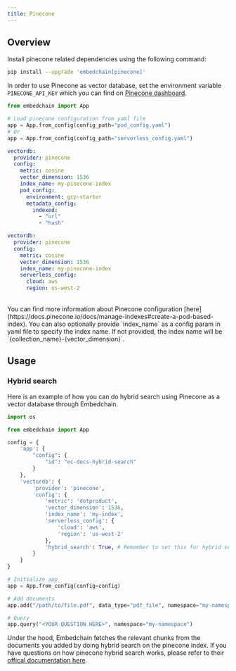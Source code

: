 ```yaml
---
title: Pinecone
---
```


## Overview

Install pinecone related dependencies using the following command:

```bash
pip install --upgrade 'embedchain[pinecone]'
```

In order to use Pinecone as vector database, set the environment variable `PINECONE_API_KEY` which you can find on [Pinecone dashboard](https://app.pinecone.io/).

<CodeGroup>

```python main.py
from embedchain import App

# Load pinecone configuration from yaml file
app = App.from_config(config_path="pod_config.yaml")
# Or
app = App.from_config(config_path="serverless_config.yaml")
```

```yaml pod_config.yaml
vectordb:
  provider: pinecone
  config:
    metric: cosine
    vector_dimension: 1536
    index_name: my-pinecone-index
    pod_config:
      environment: gcp-starter
      metadata_config:
        indexed:
          - "url"
          - "hash"
```

```yaml serverless_config.yaml
vectordb:
  provider: pinecone
  config:
    metric: cosine
    vector_dimension: 1536
    index_name: my-pinecone-index
    serverless_config:
      cloud: aws
      region: us-west-2
```

</CodeGroup>

<br />
<Note>
You can find more information about Pinecone configuration [here](https://docs.pinecone.io/docs/manage-indexes#create-a-pod-based-index).
You can also optionally provide `index_name` as a config param in yaml file to specify the index name. If not provided, the index name will be `{collection_name}-{vector_dimension}`.
</Note>

## Usage

### Hybrid search

Here is an example of how you can do hybrid search using Pinecone as a vector database through Embedchain.

```python
import os

from embedchain import App

config = {
    'app': {
        "config": {
            "id": "ec-docs-hybrid-search"
        }
    },
    'vectordb': {
        'provider': 'pinecone',
        'config': {
            'metric': 'dotproduct',
            'vector_dimension': 1536,
            'index_name': 'my-index',
            'serverless_config': {
                'cloud': 'aws',
                'region': 'us-west-2'
            },
            'hybrid_search': True, # Remember to set this for hybrid search
        }
    }
}

# Initialize app
app = App.from_config(config=config)

# Add documents
app.add("/path/to/file.pdf", data_type="pdf_file", namespace="my-namespace")

# Query
app.query("<YOUR QUESTION HERE>", namespace="my-namespace")
```

Under the hood, Embedchain fetches the relevant chunks from the documents you added by doing hybrid search on the pinecone index.
If you have questions on how pinecone hybrid search works, please refer to their [offical documentation here](https://docs.pinecone.io/docs/hybrid-search).

<Snippet file="missing-vector-db-tip.mdx" />
